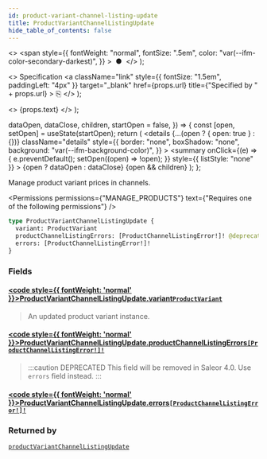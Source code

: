 ```yaml
---
id: product-variant-channel-listing-update
title: ProductVariantChannelListingUpdate
hide_table_of_contents: false
---
```


  <>
    <span
      style={{
        fontWeight: "normal",
        fontSize: ".5em",
        color: "var(--ifm-color-secondary-darkest)",
      }}
    >
      &nbsp;●&nbsp;
    </span>
  </>
);

  <>
    Specification
    <a
      className="link"
      style={{ fontSize: "1.5em", paddingLeft: "4px" }}
      target="\_blank"
      href={props.url}
      title={"Specified by " + props.url}
    >
      ⎘
    </a>
  </>
);

  <>
    <span className={props.class}>{props.text}</span>
  </>
);


  dataOpen,
  dataClose,
  children,
  startOpen = false,
}) => {
  const [open, setOpen] = useState(startOpen);
  return (
    <details
      {...(open ? { open: true } : {})}
      className="details"
      style={{
        border: "none",
        boxShadow: "none",
        background: "var(--ifm-background-color)",
      }}
    >
      <summary
        onClick={(e) => {
          e.preventDefault();
          setOpen((open) => !open);
        }}
        style={{ listStyle: "none" }}
      >
        {open ? dataOpen : dataClose}
      </summary>
      {open && children}
    </details>
  );
};

Manage product variant prices in channels.

<Permissions
  permissions={"MANAGE_PRODUCTS"}
  text={"Requires one of the following permissions"}
/>

```graphql
type ProductVariantChannelListingUpdate {
  variant: ProductVariant
  productChannelListingErrors: [ProductChannelListingError!]! @deprecated
  errors: [ProductChannelListingError!]!
}
```

### Fields

#### [<code style={{ fontWeight: 'normal' }}>ProductVariantChannelListingUpdate.<b>variant</b></code>](#)<Bullet />[`ProductVariant`](../../../api-reference/products/objects/product-variant) <Badge class="badge badge--secondary" text="object"/>

> An updated product variant instance.

#### [<code style={{ fontWeight: 'normal' }}>ProductVariantChannelListingUpdate.<b>productChannelListingErrors</b></code>](#)<Bullet />[`[ProductChannelListingError!]!`](../../../api-reference/products/objects/product-channel-listing-error) <Badge class="badge badge--deprecated badge--secondary" text="deprecated"/> <Badge class="badge badge--secondary" text="non-null"/> <Badge class="badge badge--secondary" text="object"/>

> :::caution DEPRECATED
> This field will be removed in Saleor 4.0. Use `errors` field instead.
> :::

#### [<code style={{ fontWeight: 'normal' }}>ProductVariantChannelListingUpdate.<b>errors</b></code>](#)<Bullet />[`[ProductChannelListingError!]!`](../../../api-reference/products/objects/product-channel-listing-error) <Badge class="badge badge--secondary" text="non-null"/> <Badge class="badge badge--secondary" text="object"/>

>

### Returned by

[`productVariantChannelListingUpdate`](../../../api-reference/products/mutations/product-variant-channel-listing-update) <Badge class="badge badge--secondary" text="mutation"/>

